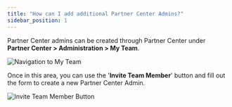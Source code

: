 ```yaml
---
title: "How can I add additional Partner Center Admins?"
sidebar_position: 1
---
```


Partner Center admins can be created through Partner Center under **Partner Center > Administration > My Team**.

![Navigation to My Team](./img/administration/my-team/admin-my-team-navigation.png)

Once in this area, you can use the '**Invite Team Member**' button and fill out the form to create a new Partner Center Admin.

![Invite Team Member Button](./img/administration/my-team/invite-team-member.png)